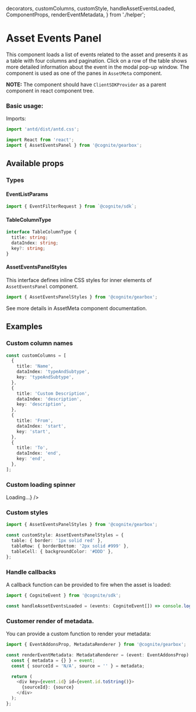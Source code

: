   decorators,
  customColumns,
  customStyle,
  handleAssetEventsLoaded,
  ComponentProps,
  renderEventMetadata,
} from './helper';

<Meta title="Assets/AssetEventsPanel" decorators={decorators} />

# Asset Events Panel

This component loads a list of events related to the asset and presents it as a table with four columns and pagination.
Click on a row of the table shows more detailed information about the event in the modal pop-up window.
The component is used as one of the panes in `AssetMeta` component.

**NOTE:** The component should have `ClientSDKProvider` as a parent component in react component tree.

### Basic usage:

Imports:

```typescript
import 'antd/dist/antd.css';

import React from 'react';
import { AssetEventsPanel } from '@cognite/gearbox';
```

<Preview>
  <Story name="Basic usage">
    <AssetEventsPanel assetId={4650652196144007} />
  </Story>
</Preview>

## Available props

<Props of={ComponentProps} />

### Types

#### EventListParams

```typescript
import { EventFilterRequest } from `@cognite/sdk`;
```

#### TableColumnType

```typescript
interface TableColumnType {
  title: string;
  dataIndex: string;
  key?: string;
}
```

#### AssetEventsPanelStyles

This interface defines inline CSS styles for inner elements of `AssetEventsPanel` component.

```typescript
import { AssetEventsPanelStyles } from '@cognite/gearbox';
```

See more details in AssetMeta component documentation.

## Examples

### Custom column names

```typescript
const customColumns = [
  {
    title: 'Name',
    dataIndex: 'typeAndSubtype',
    key: 'typeAndSubtype',
  },
  {
    title: 'Custom Description',
    dataIndex: 'description',
    key: 'description',
  },
  {
    title: 'From',
    dataIndex: 'start',
    key: 'start',
  },
  {
    title: 'To',
    dataIndex: 'end',
    key: 'end',
  },
];
```

<Preview>
  <Story name="Custom column names">
    <AssetEventsPanel assetId={4650652196144007} columns={customColumns} />
  </Story>
</Preview>

### Custom loading spinner

<Preview>
  <Story name="Custom loading spinner ">
    <AssetEventsPanel
      assetId={4650652196144007}
      customSpinner={<div>Loading...</div>}
    />
  </Story>
</Preview>

### Custom styles

```typescript
import { AssetEventsPanelStyles } from '@cognite/gearbox';

const customStyle: AssetEventsPanelStyles = {
  table: { border: '1px solid red' },
  tableRow: { borderBottom: '2px solid #999' },
  tableCell: { backgroundColor: '#DDD' },
};
```

<Preview>
  <Story name="Custom styles">
    <AssetEventsPanel assetId={4650652196144007} styles={customStyle} />
  </Story>
</Preview>

### Handle callbacks

A callback function can be provided to fire when the asset is loaded:

```typescript
import { CogniteEvent } from '@cognite/sdk';

const handleAssetEventsLoaded = (events: CogniteEvent[]) => console.log(events);
```

<Preview>
  <Story name="Handle callbacks">
    <AssetEventsPanel
      assetId={4650652196144007}
      onAssetEventsLoaded={handleAssetEventsLoaded}
    />
  </Story>
</Preview>

### Customer render of metadata.

You can provide a custom function to render your metadata:

```typescript
import { EventAddonsProp, MetadataRenderer } from '@cognite/gearbox';

const renderEventMetadata: MetadataRenderer = (event: EventAddonsProp) => {
  const { metadata = {} } = event;
  const { sourceId = 'N/A', source = '' } = metadata;

  return (
    <div key={event.id} id={event.id.toString()}>
      {sourceId}: {source}
    </div>
  );
};
```

<Preview>
  <Story name="Custom metadata render">
    <AssetEventsPanel
      assetId={4650652196144007}
      renderEventMetadata={renderEventMetadata}
    />
  </Story>
</Preview>
